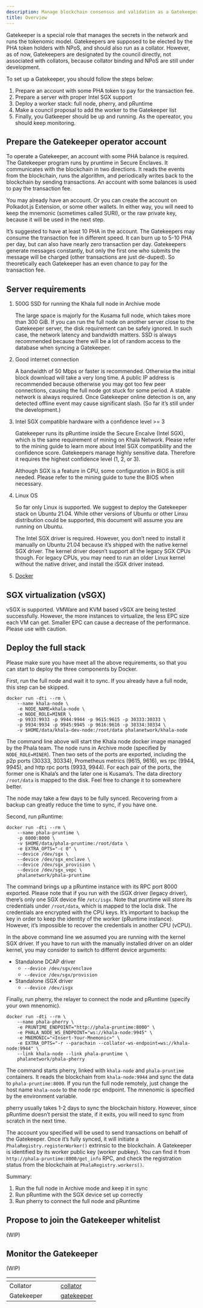 ```yaml
---
description: Manage blockchain consensus and validation as a Gatekeeper on Phala Network.
title: Overview
---
```


Gatekeeper is a special role that manages the secrets in the network and runs the tokenomic model. Gatekeepers are supposed to be elected by the PHA token holders with NPoS, and should also run as a collator. However, as of now, Gatekeepers are designated by the council directly, not associated with collators, because collator binding and NPoS are still under development.

To set up a Gatekeeper, you should follow the steps below:

1. Prepare an account with some PHA token to pay for the transaction fee.
2. Prepare a server with proper Intel SGX support
3. Deploy a worker stack: full node, pherry, and pRuntime
4. Make a council proposal to add the worker to the Gatekeeper list
5. Finally, you Gatkeeper should be up and running. As the opereator, you should keep monitoring.

## Prepare the Gatekeeper operator account <a href="#prepare-the-gatekeeper-operator-account" id="prepare-the-gatekeeper-operator-account"></a>

To operate a Gatekeeper, an account with some PHA balance is required. The Gatekeeper program runs by pruntime in Secure Enclaves. It communicates with the blockchain in two directions. It reads the events from the blockchain, runs the algorithm, and periodically writes back to the blockchain by sending transactions. An account with some balances is used to pay the transaction fee.

You may already have an account. Or you can create the account on Polkadot.js Extension, or some other wallets. In either way, you will need to keep the mnemonic (sometimes called SURI), or the raw private key, because it will be used in the next step.

It’s suggested to have at least 10 PHA in the account. The Gatekeepers may consume the transaction fee in different speed. It can burn up to 5-10 PHA per day, but can also have nearly zero transaction per day. Gatekeepers generate messages constantly, but only the first one who submits the message will be charged (other transactions are just de-duped). So theoretically each Gatekeeper has an even chance to pay for the transaction fee.

## Server requirements <a href="#server-requirements" id="server-requirements"></a>

1.  500G SSD for running the Khala full node in Archive mode

    The large space is majorly for the Kusama full node, which takes more than 300 GiB. If you can run the full node on another server close to the Gatekeeper server, the disk requirement can be safely ignored. In such case, the network latency and bandwidth matters. SSD is always recommended because there will be a lot of random access to the database when syncing a Gatekeeper.
2.  Good internet connection

    A bandwidth of 50 Mbps or faster is recommended. Otherwise the initial block download will take a very long time. A public IP address is recommended because otherwise you may got too few peer connections, causing the full node got stuck for some period. A stable network is always required. Once Gatekeeper online detection is on, any detected offline event may cause significant slash. (So far it’s still under the development.)
3.  Intel SGX compatible hardware with a confidence level >= 3

    Gatekeeper runs its pRuntime inside the Secure Encalve (Intel SGX), which is the same requirement of mining on Khala Network. Please refer to the mining guide to learn more about Intel SGX compatibility and the confidence score. Gatekeepers manage highly sensitive data. Therefore it requires the highest confidence level (1, 2, or 3).

    Although SGX is a feature in CPU, some configuration in BIOS is still needed. Please refer to the mining guide to tune the BIOS when necessary.
4.  Linux OS

    So far only Linux is supported. We suggest to deploy the Gatekeeper stack on Ubuntu 21.04. While other versions of Ubuntu or other Linxu distribution could be supported, this document will assume you are running on Ubuntu.

    The Intel SGX driver is required. However, you don’t need to install it manually on Ubuntu 21.04 because it’s shipped with the native kernel SGX driver. The kernel driver doesn’t support all the legacy SGX CPUs though. For legacy CPUs, you may need to run an older Linux kernel without the native driver, and install the iSGX driver instead.
5. [Docker](https://docs.docker.com/engine/install/ubuntu/#install-using-the-convenience-script)

## **SGX virtualization (vSGX)**

vSGX is supported. VMWare and KVM based vSGX are being tested successfully. However, the more instances to virtualize, the less EPC size each VM can get. Smaller EPC can cause a decrease of the performance. Please use with caution.

## Deploy the full stack <a href="#deploy-the-full-stack" id="deploy-the-full-stack"></a>

Please make sure you have meet all the above requirements, so that you can start to deploy the three components by Docker.

First, run the full node and wait it to sync. If you already have a full node, this step can be skipped.

```
docker run -dti --rm \
    --name khala-node \
    -e NODE_NAME=khala-node \
    -e NODE_ROLE=MINER \
    -p 9933:9933 -p 9944:9944 -p 9615:9615 -p 30333:30333 \
    -p 9934:9934 -p 9945:9945 -p 9616:9616 -p 30334:30334 \
    -v $HOME/data/khala-dev-node:/root/data phalanetwork/khala-node
```

The command line above will start the Khala node docker image managed by the Phala team. The node runs in Archive mode (specified by `NODE_ROLE=MINER`). Then two sets of the ports are exported, including the p2p ports (30333, 30334), Prometheus metrics (9615, 9616), ws rpc (9944, 9945), and http rpc ports (9933, 9944). For each pair of the ports, the former one is Khala’s and the later one is Kusama’s. The data directory `/root/data` is mapped to the disk. Feel free to change it to somewhere better.

The node may take a few days to be fully synced. Recovering from a backup can greatly reduce the time to sync, if you have one.

Second, run pRuntime:

```
docker run -dti --rm \
    --name phala-pruntime \
    -p 8000:8000 \
    -v $HOME/data/phala-pruntime:/root/data \
    -e EXTRA_OPTS="-c 0" \
    --device /dev/sgx \
    --device /dev/sgx_enclave \
    --device /dev/sgx_provision \
    --device /dev/sgx_vepc \
    phalanetwork/phala-pruntime
```

The command brings up a pRuntime instance with its RPC port 8000 exported. Please note that if you run with the iSGX driver (legacy driver), there’s only one SGX device file `/etc/isgx`. Note that pruntime will store its credentials under `/root/data`, which is mapped to the locla disk. The credentials are encrypted with the CPU keys. It’s important to backup the key in order to keep the identity of the worker (pRuntime instance). However, it’s impossible to recover the credentials in another CPU (vCPU).

In the above command line we assumed you are running with the kernel SGX driver. If you have to run with the manually installed driver on an older kernel, you may consider to switch to differnt device arguments:

* Standalone DCAP driver
  * `--device /dev/sgx/enclave`
  * `--device /dev/sgx/provision`
* Standalone iSGX driver
  * `--device /dev/isgx`

Finally, run pherry, the relayer to connect the node and pRuntime (specify your own mnenomic).

```
docker run -dti --rm \
    --name phala-pherry \
    -e PRUNTIME_ENDPOINT="http://phala-pruntime:8000" \
    -e PHALA_NODE_WS_ENDPOINT="ws://khala-node:9945" \
    -e MNEMONIC="<Insert-Your-Mnemonic>" \
    -e EXTRA_OPTS="-r --parachain --collator-ws-endpoint=ws://khala-node:9944" \
    --link khala-node --link phala-pruntime \
    phalanetwork/phala-pherry
```

The command starts pherry, linked with `khala-node` and `phala-pruntime` containers. It reads the blockchain from `khala-node:9944` and sync the data to `phala-pruntime:8000`. If you run the full node remotely, just change the host name `khala-node` to the node rpc endpoint. The mnenomic is specified by the environment variable.

pherry usually takes 1-2 days to sync the blockchain history. However, since pRuntime doesn’t persist the state, if it exits, you will need to sync from scratch in the next time.

The account you specified will be used to send transactions on behalf of the Gatekeeper. Once it’s fully synced, it will initiate a `PhalaRegistry.registerWorker()` extrinsic to the blockchain. A Gatekeeper is identified by its worker public key (worker pubkey). You can find it from `http://phala-pruntime:8000/get_info` RPC, and check the registration status from the blockchain at `PhalaRegistry.workers()`.

Summary:

1. Run the full node in Archive mode and keep it in sync
2. Run pRuntime with the SGX device set up correctly
3. Run pherry to connect the full node and pRuntime

## Propose to join the Gatekeeper whitelist <a href="#propose-to-join-the-gatekeeper-whitelist" id="propose-to-join-the-gatekeeper-whitelist"></a>

(WIP)

## Monitor the Gatekeeper <a href="#monitor-the-gatekeeper" id="monitor-the-gatekeeper"></a>

(WIP)

<table data-view="cards"><thead><tr><th></th><th></th><th></th><th data-hidden data-card-target data-type="content-ref"></th></tr></thead><tbody><tr><td>Collator</td><td></td><td></td><td><a href="/network/compute-providers/gatekeeper/collator">collator</a></td></tr><tr><td>Gatekeeper</td><td></td><td></td><td><a href="/network/compute-providers/gatekeeper/overview">gatekeeper</a></td></tr></tbody></table>
